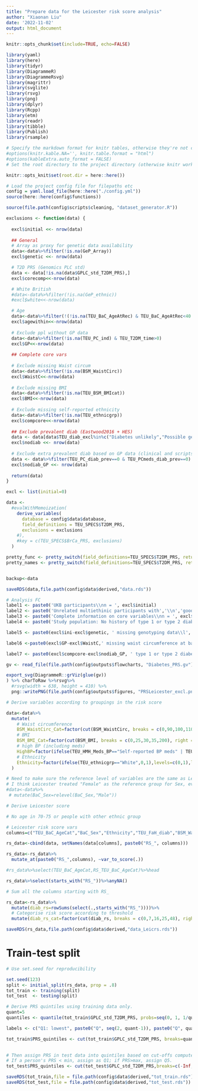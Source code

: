 ```yaml
---
title: "Prepare data for the Leicester risk score analysis"
author: "Xiaonan Liu"
date: '2022-11-02'
output: html_document
---
```


```r
knitr::opts_chunk$set(include=TRUE, echo=FALSE)

library(yaml)
library(here)
library(tidyr)
library(DiagrammeR)
library(DiagrammeRsvg)
library(magrittr)
library(svglite)
library(rsvg)
library(png)
library(dplyr)
library(Rcpp)
library(etm)
library(readr)
library(tibble)
library(Publish)
library(rsample)

# Specify the markdown format for knitr tables, otherwise they're not compatible with kableExtra
#options(knitr.kable.NA='', knitr.table.format = "html")
#options(kableExtra.auto_format = FALSE)
# Set the root directory to the project directory (otherwise knitr works in the directory of the Rmd file by default)

knitr::opts_knit$set(root.dir = here::here())

# Load the project config file for filepaths etc
config = yaml.load_file(here::here("./config.yml"))
source(here::here(config$functions))

```


```r

source(file.path(config$scripts$cleaning, "dataset_generator.R"))

exclusions <- function(data) {
  
  excl$initial <<- nrow(data)
  
  ## General
  # Array as proxy for genetic data availability
  data<-data%>%filter(!is.na(GeP_Array))
  excl$genetic <<- nrow(data)

  # T2D PRS (Genomics PLC std)
  data <- data[!is.na(data$GPLC_std_T2DM_PRS),]
  excl$corecomp<<-nrow(data)

  # White British
  #data<-data%>%filter(!is.na(GeP_ethnic))
  #excl$white<<-nrow(data)

  # Age
  data<-data%>%filter(!(!is.na(TEU_BaC_AgeAtRec) & TEU_BaC_AgeAtRec<40 | TEU_BaC_AgeAtRec>=70))
  excl$agewithin<<-nrow(data)
  
  # Exclude ppl without GP data
  data<-data%>%filter(!is.na(TEU_PC_ind) & TEU_T2DM_time>0)
  excl$GP<<-nrow(data)
  
  ## Complete core vars
  
  # Exclude missing Waist circum
  data<-data%>%filter(!is.na(BSM_WaistCirc))
  excl$WaistC<<-nrow(data)
  
  # Exclude missing BMI
  data<-data%>%filter(!is.na(TEU_BSM_BMIcat))
  excl$BMI<<-nrow(data)
  
  # Exclude missing self-reported ethnicity 
  data<-data%>%filter(!is.na(TEU_ethnicgrp))
  excl$compcore<<-nrow(data)
  
  ## Exclude prevalent diab (Eastwood2016 + HES)
  data <- data[data$TEU_diab_excl%in%c("Diabetes unlikely","Possible gestational diabetes"),]
  excl$nodiab <<- nrow(data)
  
  # Exclude extra prevalent diab based on GP data (clinical and scripts)
  data <- data%>%filter(TEU_PC_diab_prev==0 & TEU_PCmeds_diab_prev==0)
  excl$nodiab_GP <<- nrow(data)
  
  return(data)
}

excl <- list(initial=0)

data <-
  #evalWithMemoization(
    derive_variables(
      database = config$data$database,
      field_definitions = TEU_SPECS$T2DM_PRS,
      exclusions = exclusions
    #),
    #key = c(TEU_SPECS$BrCa_PRS, exclusions)
  )

pretty_func <- pretty_switch(field_definitions=TEU_SPECS$T2DM_PRS, return_type = "function")
pretty_names <- pretty_switch(field_definitions=TEU_SPECS$T2DM_PRS, return_type="list")


backup<-data

saveRDS(data,file.path(config$data$derived,"data.rds"))
```


```r
# Analysis FC
label1 <- paste0('UKB participants\\nn = ', excl$initial)
label2 <- paste0('Unrelated multiethinic participants with','\\n','good quality genotyping data, aged between 40 and 70,\\n',' GP data available\\n','n = ', excl$GP)
label3 <- paste0('Complete information on core variables\\nn = ', excl$compcore)
label4 <- paste0('Study population: No history of type 1 or type 2 diabetes at baseline\\nn = ',excl$nodiab_GP)

label5 <- paste0(excl$ini-excl$genetic, ' missing genotyping data\\l', excl$genetic-excl$corecomp, ' missing PRS\\l',excl$corecomp-excl$agewithin,' outside the age range of [40,70) years\\l', excl$agewithin-excl$GP, ' no GP data available\\l')

label6 <-paste0(excl$GP-excl$WaistC,' missing waist circumference at baseline \\l',excl$WaistC-excl$BMI,' missing BMI at baseline\\l',excl$BMI-excl$compcore,' missing self-reported ethnicity at baseline\\l','')

label7 <- paste0(excl$compcore-excl$nodiab_GP, ' type 1 or type 2 diabetes at baseline\\l','')

gv <- read_file(file.path(config$outputs$flowcharts, "Diabetes_PRS.gv"))

export_svg(DiagrammeR::grViz(glue(gv))
) %>% charToRaw %>%rsvg%>%
  #rsvg(width = 638, height = 410) %>%
  png::writePNG(file.path(config$outputs$figures, "PRSLeicester_excl.png"))

```


```r

# Derive variables according to groupings in the risk score 

data<-data%>%
  mutate(
    # Waist circumference
    BSM_WaistCirc_Cat=factor(cut(BSM_WaistCirc, breaks = c(0,90,100,110,200), right = FALSE),levels = c("[0,90)", "[90,100)", "[100,110)", "[110,200)"),labels = c("<90", "90-99", "100-109", ">=110")),
    # BMI 
    BSM_BMI_Cat=factor(cut(BSM_BMI, breaks = c(0,25,30,35,200), right = FALSE),levels = c("[0,25)", "[25,30)", "[30,35)", "[35,200)"),labels = c("<25", "25-29", "30-34", ">=35")),
    # high BP (including meds)
    HighBP=factor(ifelse(TEU_HMH_Meds_BP=="Self-reported BP meds" | TEU_HMH_prevHTN=="Self-reported hypertension",1,0),levels = c(0,1),labels = c("No","Yes")),
    # Ethnicity 
    Ethnicity=factor(ifelse(TEU_ethnicgrp=="White",0,1),levels=c(0,1),labels=c("White","Other"))
  )

# Need to make sure the reference level of variables are the same as Leicester!
# I think Leicester treated "Female" as the reference group for Sex, even though Table 2 says differently
#data<-data%>%
 # mutate(BaC_Sex=relevel(BaC_Sex,"Male"))
```

```r

# Derive Leicester score

# No age in 70-75 or people with other ethnic group

# Leicester risk score vars
columns=c("TEU_BaC_AgeCat","BaC_Sex","Ethnicity","TEU_FaH_diab","BSM_WaistCirc_Cat","BSM_BMI_Cat","HighBP")

rs_data<-cbind(data, setNames(data[columns], paste0("RS_", columns)))

rs_data<-rs_data%>%
  mutate_at(paste0("RS_",columns), ~var_to_score(.))

#rs_data%>%select(TEU_BaC_AgeCat,RS_TEU_BaC_AgeCat)%>%head

rs_data%>%select(starts_with("RS_"))%>%anyNA()

# Sum all the columns starting with RS_

rs_data<-rs_data%>%
  mutate(diab_rs=rowSums(select(.,starts_with("RS_"))))%>%
  # Categorise risk score according to threshold
  mutate(diab_rs_cat=factor(cut(diab_rs, breaks = c(0,7,16,25,48), right = FALSE),levels = c("[0,7)", "[7,16)", "[16,25)", "[25,48)"),labels = c("Low:0-6", "Increased:7-15", "Moderate:16-24", "High:25-47")))

saveRDS(rs_data,file.path(config$data$derived,"data_Leicrs.rds"))
```


# Train-test split

```r

# Use set.seed for reproducibility

set.seed(123)
split <- initial_split(rs_data, prop = .8)
tot_train <- training(split)
tot_test  <- testing(split)

```

```r
# Derive PRS quintiles using training data only. 
quant=5
quantiles <- quantile(tot_train$GPLC_std_T2DM_PRS, probs=seq(0, 1, 1/quant), na.rm=TRUE)

labels <- c("Q1: lowest", paste0("Q", seq(2, quant-1)), paste0("Q", quant, ": highest"))

tot_train$PRS_quintiles <- cut(tot_train$GPLC_std_T2DM_PRS, breaks=quantiles, labels=labels, right=TRUE, include.lowest=TRUE)
    

# Then assign PRS in test data into quintiles based on cut-offs computed from training data
# If a person's PRS < min, assign as Q1; if PRS>max, assign Q5.
tot_test$PRS_quintiles <- cut(tot_test$GPLC_std_T2DM_PRS,breaks=c(-Inf,quantiles[c(2,3,4,5)],Inf),labels=labels,right=TRUE,include.lowest=TRUE)

```

```r

saveRDS(tot_train,file = file.path(config$data$derived,"tot_train.rds"))
saveRDS(tot_test,file = file.path(config$data$derived,"tot_test.rds"))

```















